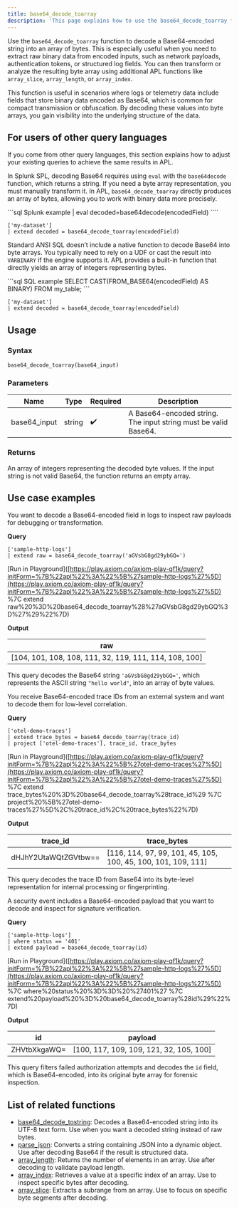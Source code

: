 ```yaml
---
title: base64_decode_toarray
description: 'This page explains how to use the base64_decode_toarray function in APL.'
---
```


Use the `base64_decode_toarray` function to decode a Base64-encoded string into an array of bytes. This is especially useful when you need to extract raw binary data from encoded inputs, such as network payloads, authentication tokens, or structured log fields. You can then transform or analyze the resulting byte array using additional APL functions like `array_slice`, `array_length`, or `array_index`.

This function is useful in scenarios where logs or telemetry data include fields that store binary data encoded as Base64, which is common for compact transmission or obfuscation. By decoding these values into byte arrays, you gain visibility into the underlying structure of the data.

## For users of other query languages

If you come from other query languages, this section explains how to adjust your existing queries to achieve the same results in APL.

<AccordionGroup>
<Accordion title="Splunk SPL users">

In Splunk SPL, decoding Base64 requires using `eval` with the `base64decode` function, which returns a string. If you need a byte array representation, you must manually transform it. In APL, `base64_decode_toarray` directly produces an array of bytes, allowing you to work with binary data more precisely.

<CodeGroup>
```sql Splunk example
| eval decoded=base64decode(encodedField)
````

```kusto APL equivalent
['my-dataset']
| extend decoded = base64_decode_toarray(encodedField)
```

</CodeGroup>

</Accordion>
<Accordion title="ANSI SQL users">

Standard ANSI SQL doesn’t include a native function to decode Base64 into byte arrays. You typically need to rely on a UDF or cast the result into `VARBINARY` if the engine supports it. APL provides a built-in function that directly yields an array of integers representing bytes.

<CodeGroup>
```sql SQL example
SELECT CAST(FROM_BASE64(encodedField) AS BINARY) FROM my_table;
```

```kusto APL equivalent
['my-dataset']
| extend decoded = base64_decode_toarray(encodedField)
```

</CodeGroup>

</Accordion>
</AccordionGroup>

## Usage

### Syntax

```kusto
base64_decode_toarray(base64_input)
```

### Parameters

| Name          | Type   | Required | Description                                                     |
| ------------- | ------ | -------- | --------------------------------------------------------------- |
| base64_input | string | ✔️       | A Base64-encoded string. The input string must be valid Base64. |

### Returns

An array of integers representing the decoded byte values. If the input string is not valid Base64, the function returns an empty array.

## Use case examples

<Tabs>
<Tab title="Log analysis">

You want to decode a Base64-encoded field in logs to inspect raw payloads for debugging or transformation.

**Query**

```kusto
['sample-http-logs']
| extend raw = base64_decode_toarray('aGVsbG8gd29ybGQ=')
```

[Run in Playground]([https://play.axiom.co/axiom-play-qf1k/query?initForm=%7B%22apl%22%3A%22%5B%27sample-http-logs%27%5D](https://play.axiom.co/axiom-play-qf1k/query?initForm=%7B%22apl%22%3A%22%5B%27sample-http-logs%27%5D) %7C extend raw%20%3D%20base64_decode_toarray%28%27aGVsbG8gd29ybGQ%3D%27%29%22%7D)

**Output**

| raw                                                     |
| ------------------------------------------------------- |
| [104, 101, 108, 108, 111, 32, 119, 111, 114, 108, 100] |

This query decodes the Base64 string `'aGVsbG8gd29ybGQ='`, which represents the ASCII string `"hello world"`, into an array of byte values.

</Tab>
<Tab title="OpenTelemetry traces">

You receive Base64-encoded trace IDs from an external system and want to decode them for low-level correlation.

**Query**

```kusto
['otel-demo-traces']
| extend trace_bytes = base64_decode_toarray(trace_id)
| project ['otel-demo-traces'], trace_id, trace_bytes
```

[Run in Playground]([https://play.axiom.co/axiom-play-qf1k/query?initForm=%7B%22apl%22%3A%22%5B%27otel-demo-traces%27%5D](https://play.axiom.co/axiom-play-qf1k/query?initForm=%7B%22apl%22%3A%22%5B%27otel-demo-traces%27%5D) %7C extend trace_bytes%20%3D%20base64_decode_toarray%28trace_id%29 %7C project%20%5B%27otel-demo-traces%27%5D%2C%20trace_id%2C%20trace_bytes%22%7D)

**Output**

| trace_id            | trace_bytes                                                   |
| -------------------- | -------------------------------------------------------------- |
| dHJhY2UtaWQtZGVtbw== | [116, 114, 97, 99, 101, 45, 105, 100, 45, 100, 101, 109, 111] |

This query decodes the trace ID from Base64 into its byte-level representation for internal processing or fingerprinting.

</Tab>
<Tab title="Security logs">

A security event includes a Base64-encoded payload that you want to decode and inspect for signature verification.

**Query**

```kusto
['sample-http-logs']
| where status == '401'
| extend payload = base64_decode_toarray(id)
```

[Run in Playground]([https://play.axiom.co/axiom-play-qf1k/query?initForm=%7B%22apl%22%3A%22%5B%27sample-http-logs%27%5D](https://play.axiom.co/axiom-play-qf1k/query?initForm=%7B%22apl%22%3A%22%5B%27sample-http-logs%27%5D) %7C where%20status%20%3D%3D%20%27401%27 %7C extend%20payload%20%3D%20base64_decode_toarray%28id%29%22%7D)

**Output**

| id           | payload                                  |
| ------------ | ---------------------------------------- |
| ZHVtbXkgaWQ= | [100, 117, 109, 109, 121, 32, 105, 100] |

This query filters failed authorization attempts and decodes the `id` field, which is Base64-encoded, into its original byte array for forensic inspection.

</Tab>
</Tabs>

## List of related functions

* [base64_decode_tostring](/apl/string-functions/base64_decode_tostring): Decodes a Base64-encoded string into its UTF-8 text form. Use when you want a decoded string instead of raw bytes.
* [parse_json](/apl/string-functions/parse_json): Converts a string containing JSON into a dynamic object. Use after decoding Base64 if the result is structured data.
* [array_length](/apl/array-functions/array_length): Returns the number of elements in an array. Use after decoding to validate payload length.
* [array_index](/apl/array-functions/array_index): Retrieves a value at a specific index of an array. Use to inspect specific bytes after decoding.
* [array_slice](/apl/array-functions/array_slice): Extracts a subrange from an array. Use to focus on specific byte segments after decoding.
